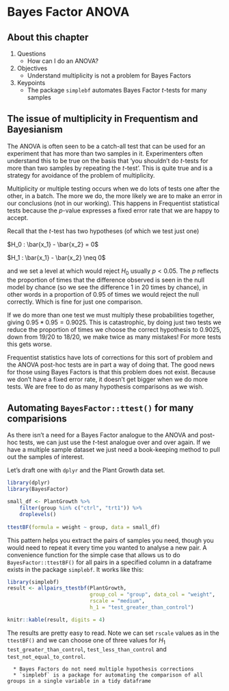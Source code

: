 # Bayes Factor ANOVA

## About this chapter

1. Questions
    * How can I do an ANOVA?
2. Objectives
    * Understand multiplicity is not a problem for Bayes Factors
3. Keypoints
    * The package `simplebf` automates Bayes Factor $t$-tests for many samples

## The issue of multiplicity in Frequentism and Bayesianism

The ANOVA is often seen to be a catch-all test that can be used for an experiment that has more than two samples in it. Experimenters often understand this to be true on the basis that 'you shouldn't do $t$-tests for more than two samples by repeating the $t$-test'. This is quite true and is a strategy for avoidance of the problem of multiplicity. 

Multiplicity or multiple testing occurs when we do lots of tests one after the other, in a batch. The more we do, the more likely we are to make an error in our conclusions (not in our working). This happens in Frequentist statistical tests because the $p$-value expresses a fixed error rate that we are happy to accept.

Recall that the $t$-test has two hypotheses (of which we test just one)

$H_0 : \bar{x_1} - \bar{x_2} = 0$

$H_1 : \bar{x_1} - \bar{x_2} \neq 0$

and we set a level at which would reject $H_0$ usually $p < 0.05$. The $p$ reflects the proportion of times that the difference observed is seen in the null model by chance (so we see the difference 1 in 20 times by chance), in other words in a proportion of 0.95 of times we would reject the null correctly.  Which is fine for just one comparison.

If we do more than one test we must multiply these probabilities together, giving $0.95 * 0.95 = 0.9025$. This is catastrophic, by doing just two tests we reduce the proportion of times we choose the correct hypothesis to 0.9025, down from 19/20 to 18/20, we make twice as many mistakes! For more tests this gets worse.

Frequentist statistics have lots of corrections for this sort of problem and the ANOVA post-hoc tests are in part a way of doing that. The good news for those using Bayes Factors is that this problem does not exist. Because we don't have a fixed error rate, it doesn't get bigger when we do more tests. We are free to do as many hypothesis comparisons as we wish.

## Automating `BayesFactor::ttest()` for many comparisions

As there isn't a need for a Bayes Factor analogue to the ANOVA and post-hoc tests, we can just use the $t$-test analogue over and over again. If we have a multiple sample dataset we just need a book-keeping method to pull out the samples of interest.

Let's draft one with `dplyr` and the Plant Growth data set. 

```r
library(dplyr)
library(BayesFactor)

small_df <- PlantGrowth %>% 
    filter(group %in% c("ctrl", "trt1")) %>% 
    droplevels()
  
ttestBF(formula = weight ~ group, data = small_df)

```

This pattern helps you extract the pairs of samples you need, though you would need to repeat it every time you wanted to analyse a new pair. A convenience function for the simple case that allows us to do `BayesFactor::ttestBF()` for all pairs in a specified column in a dataframe exists in the package `simplebf`. It works like this:

```r
library(simplebf)
result <- allpairs_ttestbf(PlantGrowth, 
                           group_col = "group", data_col = "weight", 
                           rscale = "medium", 
                           h_1 = "test_greater_than_control")

knitr::kable(result, digits = 4)
```

The results are pretty easy to read. Note we can set `rscale` values as in the `ttestBF()` and we can choose one of three values for $H_1$ `test_greater_than_control`, `test_less_than_control` and `test_not_equal_to_control`. 

```block2

  * Bayes Factors do not need multiple hypothesis corrections
  * `simplebf` is a package for automating the comparison of all groups in a single variable in a tidy dataframe

```
